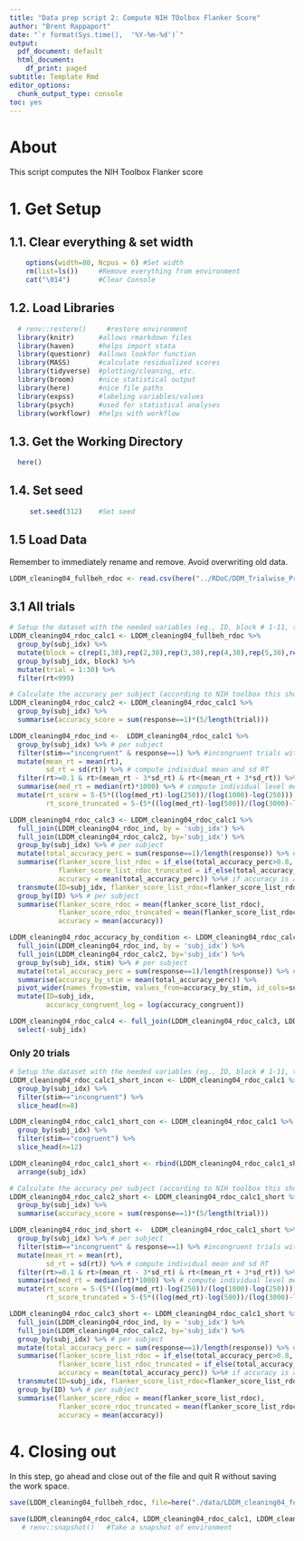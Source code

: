 ```yaml
---
title: "Data prep script 2: Compute NIH TOolbox Flanker Score"
author: "Brent Rappaport"
date: "`r format(Sys.time(),  '%Y-%m-%d')`"
output:
  pdf_document: default
  html_document:
    df_print: paged
subtitle: Template Rmd
editor_options:
  chunk_output_type: console
toc: yes
---
```


# About
This script computes the NIH Toolbox Flanker score

# 1. Get Setup
## 1.1. Clear everything & set width
```r
    options(width=80, Ncpus = 6) #Set width
    rm(list=ls())     #Remove everything from environment
    cat("\014")       #Clear Console
```

## 1.2. Load Libraries
```r
  # renv::restore()     #restore environment
  library(knitr)      #allows rmarkdown files
  library(haven)      #helps import stata
  library(questionr)  #allows lookfor function
  library(MASS)       #calculate residualized scores
  library(tidyverse)  #plotting/cleaning, etc.
  library(broom)      #nice statistical output
  library(here)       #nice file paths
  library(expss)      #labeling variables/values
  library(psych)      #used for statistical analyses
  library(workflowr)  #helps with workflow
```

## 1.3. Get the Working Directory
```r
  here()
```

## 1.4. Set seed
```r
     set.seed(312)    #Set seed
```

## 1.5 Load Data
Remember to immediately rename and remove. Avoid overwriting old data.
```r
LDDM_cleaning04_fullbeh_rdoc <- read.csv(here("../RDoC/DDM_Trialwise_Prepped/Block-Based/RDoC_ERN_HDDM_data_acc_coded_rev_B11.csv"))
```

## 3.1 All trials
```r
# Setup the dataset with the needed variables (eg., ID, block # 1-11, trial # 1-30 per block)
LDDM_cleaning04_rdoc_calc1 <- LDDM_cleaning04_fullbeh_rdoc %>%
  group_by(subj_idx) %>%
  mutate(block = c(rep(1,30),rep(2,30),rep(3,30),rep(4,30),rep(5,30),rep(6,30),rep(7,30),rep(8,30),rep(9,30),rep(10,30),rep(11,30))) %>%
  group_by(subj_idx, block) %>%
  mutate(trial = 1:30) %>%
  filter(rt<999)

# Calculate the accuracy per subject (according to NIH toolbox this should be the number of correct responses * 5/total trials (330))
LDDM_cleaning04_rdoc_calc2 <- LDDM_cleaning04_rdoc_calc1 %>%
  group_by(subj_idx) %>%
  summarise(accuracy_score = sum(response==1)*(5/length(trial)))

LDDM_cleaning04_rdoc_ind <-  LDDM_cleaning04_rdoc_calc1 %>%
  group_by(subj_idx) %>% # per subject
  filter(stim=="incongruent" & response==1) %>% #incongruent trials with correct response
  mutate(mean_rt = mean(rt),
         sd_rt = sd(rt)) %>% # compute individual mean and sd RT
  filter(rt>=0.1 & rt>(mean_rt - 3*sd_rt) & rt<(mean_rt + 3*sd_rt)) %>% #remove trials less than 100ms and less than 3SD below or 2SD above the mean RT
  summarise(med_rt = median(rt)*1000) %>% # compute individual level median RT
  mutate(rt_score = 5-(5*((log(med_rt)-log(250))/(log(1000)-log(250)))),
         rt_score_truncated = 5-(5*((log(med_rt)-log(500))/(log(3000)-log(500)))))

LDDM_cleaning04_rdoc_calc3 <- LDDM_cleaning04_rdoc_calc1 %>%
  full_join(LDDM_cleaning04_rdoc_ind, by = 'subj_idx') %>%
  full_join(LDDM_cleaning04_rdoc_calc2, by='subj_idx') %>%
  group_by(subj_idx) %>% # per subject
  mutate(total_accuracy_perc = sum(response==1)/length(response)) %>% # compute total accuracy percentage
  summarise(flanker_score_list_rdoc = if_else(total_accuracy_perc>0.8, accuracy_score+rt_score, accuracy_score),
            flanker_score_list_rdoc_truncated = if_else(total_accuracy_perc>0.8, accuracy_score+rt_score_truncated, accuracy_score),
            accuracy = mean(total_accuracy_perc)) %>%# if accuracy is above 80% then add accuracy and rt flanker scores, if not base the flanker score only on accuracy
  transmute(ID=subj_idx, flanker_score_list_rdoc=flanker_score_list_rdoc, flanker_score_list_rdoc_truncated=flanker_score_list_rdoc_truncated, accuracy=accuracy) %>%
  group_by(ID) %>% # per subject
  summarise(flanker_score_rdoc = mean(flanker_score_list_rdoc),
            flanker_score_rdoc_truncated = mean(flanker_score_list_rdoc_truncated),
            accuracy = mean(accuracy))

LDDM_cleaning04_rdoc_accuracy_by_condition <- LDDM_cleaning04_rdoc_calc1 %>%
  full_join(LDDM_cleaning04_rdoc_ind, by = 'subj_idx') %>%
  full_join(LDDM_cleaning04_rdoc_calc2, by='subj_idx') %>%
  group_by(subj_idx, stim) %>% # per subject
  mutate(total_accuracy_perc = sum(response==1)/length(response)) %>% # compute total accuracy percentage
  summarise(accuracy_by_stim = mean(total_accuracy_perc)) %>%
  pivot_wider(names_from=stim, values_from=accuracy_by_stim, id_cols=subj_idx, names_prefix="accuracy_") %>%
  mutate(ID=subj_idx,
         accuracy_congruent_log = log(accuracy_congruent))

LDDM_cleaning04_rdoc_calc4 <- full_join(LDDM_cleaning04_rdoc_calc3, LDDM_cleaning04_rdoc_accuracy_by_condition, by="ID") %>%
  select(-subj_idx)
```

### Only 20 trials
```r
# Setup the dataset with the needed variables (eg., ID, block # 1-11, trial # 1-30 per block)
LDDM_cleaning04_rdoc_calc1_short_incon <- LDDM_cleaning04_rdoc_calc1 %>%
  group_by(subj_idx) %>%
  filter(stim=="incongruent") %>%
  slice_head(n=8)

LDDM_cleaning04_rdoc_calc1_short_con <- LDDM_cleaning04_rdoc_calc1 %>%
  group_by(subj_idx) %>%
  filter(stim=="congruent") %>%
  slice_head(n=12)

LDDM_cleaning04_rdoc_calc1_short <- rbind(LDDM_cleaning04_rdoc_calc1_short_incon, LDDM_cleaning04_rdoc_calc1_short_con) %>%
  arrange(subj_idx)

# Calculate the accuracy per subject (according to NIH toolbox this should be the number of correct responses * 5/total trials (330))
LDDM_cleaning04_rdoc_calc2_short <- LDDM_cleaning04_rdoc_calc1_short %>%
  group_by(subj_idx) %>%
  summarise(accuracy_score = sum(response==1)*(5/length(trial)))

LDDM_cleaning04_rdoc_ind_short <-  LDDM_cleaning04_rdoc_calc1_short %>%
  group_by(subj_idx) %>% # per subject
  filter(stim=="incongruent" & response==1) %>% #incongruent trials with correct response
  mutate(mean_rt = mean(rt),
         sd_rt = sd(rt)) %>% # compute individual mean and sd RT
  filter(rt>=0.1 & rt>(mean_rt - 3*sd_rt) & rt<(mean_rt + 3*sd_rt)) %>% #remove trials less than 100ms and less than 3SD below or 2SD above the mean RT
  summarise(med_rt = median(rt)*1000) %>% # compute individual level median RT
  mutate(rt_score = 5-(5*((log(med_rt)-log(250))/(log(1000)-log(250)))),
         rt_score_truncated = 5-(5*((log(med_rt)-log(500))/(log(3000)-log(500)))))

LDDM_cleaning04_rdoc_calc3_short <- LDDM_cleaning04_rdoc_calc1_short %>%
  full_join(LDDM_cleaning04_rdoc_ind, by = 'subj_idx') %>%
  full_join(LDDM_cleaning04_rdoc_calc2, by='subj_idx') %>%
  group_by(subj_idx) %>% # per subject
  mutate(total_accuracy_perc = sum(response==1)/length(response)) %>% # compute total accuracy percentage
  summarise(flanker_score_list_rdoc = if_else(total_accuracy_perc>0.8, accuracy_score+rt_score, accuracy_score),
            flanker_score_list_rdoc_truncated = if_else(total_accuracy_perc>0.8, accuracy_score+rt_score_truncated, accuracy_score),
            accuracy = mean(total_accuracy_perc)) %>%# if accuracy is above 80% then add accuracy and rt flanker scores, if not base the flanker score only on accuracy
  transmute(ID=subj_idx, flanker_score_list_rdoc=flanker_score_list_rdoc, flanker_score_list_rdoc_truncated=flanker_score_list_rdoc_truncated, accuracy=accuracy) %>%
  group_by(ID) %>% # per subject
  summarise(flanker_score_rdoc = mean(flanker_score_list_rdoc),
            flanker_score_rdoc_truncated = mean(flanker_score_list_rdoc_truncated),
            accuracy = mean(accuracy))
```

# 4. Closing out
  In this step, go ahead and close out of the file and quit R without saving  
  the work space.
```r
save(LDDM_cleaning04_fullbeh_rdoc, file=here("./data/LDDM_cleaning04_fullbeh_rdoc.RData"))

save(LDDM_cleaning04_rdoc_calc4, LDDM_cleaning04_rdoc_calc1, LDDM_cleaning04_rdoc_calc3_short, file=here("./data/LDDM_cleaning04_rdoc_calc4.RData"))
   # renv::snapshot()   #Take a snapshot of environment
```

